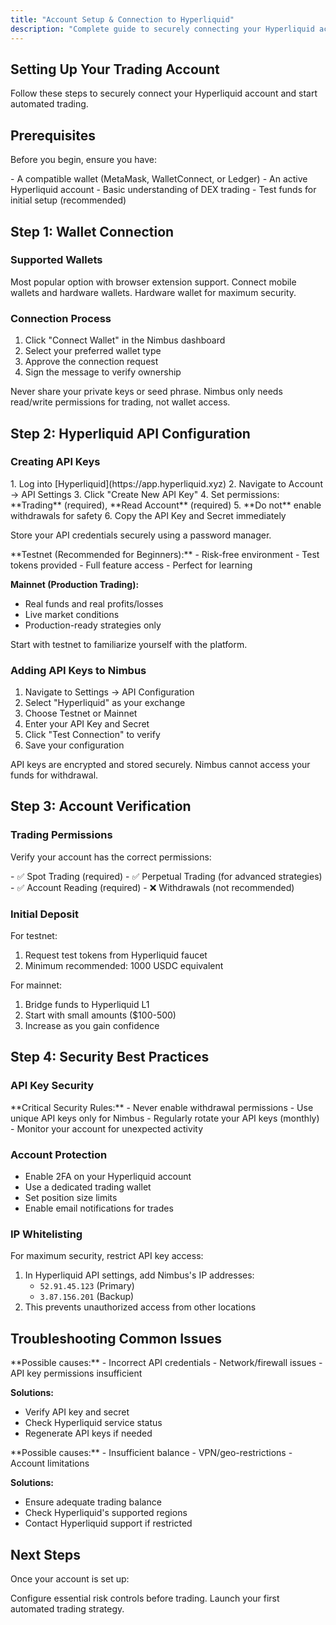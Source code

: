 ```yaml
---
title: "Account Setup & Connection to Hyperliquid"
description: "Complete guide to securely connecting your Hyperliquid account to Nimbus"
---
```


## Setting Up Your Trading Account

Follow these steps to securely connect your Hyperliquid account and start automated trading.

## Prerequisites

Before you begin, ensure you have:

<CheckList>
  - A compatible wallet (MetaMask, WalletConnect, or Ledger) - An active
  Hyperliquid account - Basic understanding of DEX trading - Test funds for
  initial setup (recommended)

</CheckList>

## Step 1: Wallet Connection

### Supported Wallets

<CardGroup cols={3}>
<Card title="MetaMask" icon="ethereum">
  Most popular option with browser extension support.

</Card>

<Card title="WalletConnect" icon="link">
  Connect mobile wallets and hardware wallets.

</Card>

<Card title="Ledger" icon="shield">
  Hardware wallet for maximum security.

</Card>

</CardGroup>

### Connection Process

1. Click "Connect Wallet" in the Nimbus dashboard
2. Select your preferred wallet type
3. Approve the connection request
4. Sign the message to verify ownership

<Warning>
  Never share your private keys or seed phrase. Nimbus only needs
  read/write permissions for trading, not wallet access.

</Warning>

## Step 2: Hyperliquid API Configuration

### Creating API Keys

<AccordionGroup>
<Accordion icon="key" title="Generate New API Keys">
1. Log into [Hyperliquid](https://app.hyperliquid.xyz)
2. Navigate to Account → API Settings
3. Click "Create New API Key"
4. Set permissions: **Trading** (required), **Read Account** (required)
5. **Do not** enable withdrawals for safety
6. Copy the API Key and Secret immediately

<Tip>Store your API credentials securely using a password manager.</Tip>

</Accordion>

<Accordion icon="server" title="Testnet vs Mainnet">
**Testnet (Recommended for Beginners):**
- Risk-free environment
- Test tokens provided
- Full feature access
- Perfect for learning

**Mainnet (Production Trading):**

- Real funds and real profits/losses
- Live market conditions
- Production-ready strategies only

Start with testnet to familiarize yourself with the platform.

</Accordion>

</AccordionGroup>

### Adding API Keys to Nimbus

1. Navigate to Settings → API Configuration
2. Select "Hyperliquid" as your exchange
3. Choose Testnet or Mainnet
4. Enter your API Key and Secret
5. Click "Test Connection" to verify
6. Save your configuration

<Note>
  API keys are encrypted and stored securely. Nimbus cannot access your
  funds for withdrawal.

</Note>

## Step 3: Account Verification

### Trading Permissions

Verify your account has the correct permissions:

<CheckList>
  - ✅ Spot Trading (required) - ✅ Perpetual Trading (for advanced strategies)
  - ✅ Account Reading (required) - ❌ Withdrawals (not recommended)

</CheckList>

### Initial Deposit

For testnet:

1. Request test tokens from Hyperliquid faucet
2. Minimum recommended: 1000 USDC equivalent

For mainnet:

1. Bridge funds to Hyperliquid L1
2. Start with small amounts ($100-500)
3. Increase as you gain confidence

## Step 4: Security Best Practices

### API Key Security

<Warning>
  **Critical Security Rules:** - Never enable withdrawal permissions - Use
  unique API keys only for Nimbus - Regularly rotate your API keys
  (monthly) - Monitor your account for unexpected activity

</Warning>

### Account Protection

- Enable 2FA on your Hyperliquid account
- Use a dedicated trading wallet
- Set position size limits
- Enable email notifications for trades

### IP Whitelisting

For maximum security, restrict API key access:

1. In Hyperliquid API settings, add Nimbus's IP addresses:
   - `52.91.45.123` (Primary)
   - `3.87.156.201` (Backup)
2. This prevents unauthorized access from other locations

## Troubleshooting Common Issues

<AccordionGroup>
<Accordion icon="exclamation-triangle" title="Connection Failed">
**Possible causes:**
- Incorrect API credentials
- Network/firewall issues
- API key permissions insufficient

**Solutions:**

- Verify API key and secret
- Check Hyperliquid service status
- Regenerate API keys if needed

</Accordion>

<Accordion icon="ban" title="Trading Restrictions">
**Possible causes:**
- Insufficient balance
- VPN/geo-restrictions
- Account limitations

**Solutions:**

- Ensure adequate trading balance
- Check Hyperliquid's supported regions
- Contact Hyperliquid support if restricted

</Accordion>

</AccordionGroup>

## Next Steps

Once your account is set up:

<CardGroup cols={2}>
<Card title="Risk Management Setup" icon="shield-check" href="/getting-started/risk-management">
  Configure essential risk controls before trading.

</Card>

<Card title="Deploy Your First Bot" icon="rocket" href="/getting-started/first-bot">
  Launch your first automated trading strategy.

</Card>

</CardGroup>
